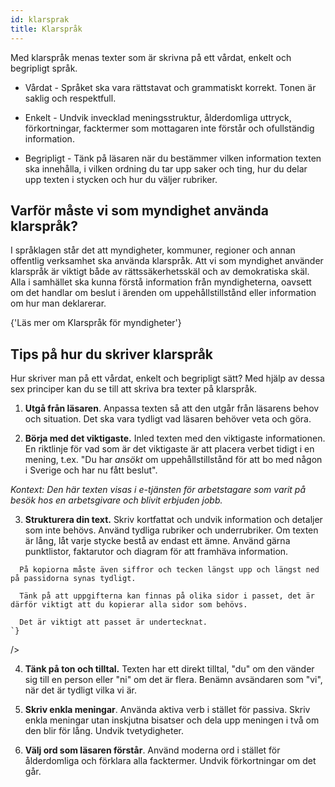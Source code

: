 ```yaml
---
id: klarsprak
title: Klarspråk
---
```



Med klarspråk menas texter som är skrivna på ett vårdat, enkelt och begripligt språk.

- Vårdat - Språket ska vara rättstavat och grammatiskt korrekt. Tonen är saklig och respektfull.

- Enkelt - Undvik invecklad meningsstruktur, ålderdomliga uttryck, förkortningar, facktermer som mottagaren inte förstår och ofullständig information.

- Begripligt - Tänk på läsaren när du bestämmer vilken information texten ska innehålla, i vilken ordning du tar upp saker och ting, hur du delar upp texten i stycken och hur du väljer rubriker.

## Varför måste vi som myndighet använda klarspråk?

I språklagen står det att myndigheter, kommuner, regioner och annan offentlig verksamhet ska använda klarspråk. Att vi som myndighet använder klarspråk är viktigt både av rättssäkerhetsskäl och av demokratiska skäl. Alla i samhället ska kunna förstå information från myndigheterna, oavsett om det handlar om beslut i ärenden om uppehållstillstånd eller information om hur man deklarerar.

<Link
  standalone
  href='https://www.isof.se/utforska/vagledningar/myndigheternas-skrivregler'
>
  {'Läs mer om Klarspråk för myndigheter'}
</Link>

## Tips på hur du skriver klarspråk

Hur skriver man på ett vårdat, enkelt och begripligt sätt? Med hjälp av dessa sex principer kan du se till att skriva bra texter på klarspråk.

1.  **Utgå från läsaren**. Anpassa texten så att den utgår från läsarens behov och situation. Det ska vara tydligt vad läsaren behöver veta och göra.

<div className='card-guidelines'>
  <InfoBanner
    type='success'
    title='Skriv'
    message='Du saknar behörighet. Du har ingen giltig behörighet för att använda applikationen. Vänd dig till din närmsta chef för att få behörighet till applikationen. Mejla eller ring helpdesk om du har behörighet, men ändå inte kommer in.'
  />
  <InfoBanner
    type='warning'
    title='Skriv inte'
    message='Behörighet saknas'
  />
</div>

2.  **Börja med det viktigaste.** Inled texten med den viktigaste informationen. En riktlinje för vad som är det viktigaste är att placera verbet tidigt i en mening, t.ex. "Du har _ansökt_ om uppehållstillstånd för att bo med någon i Sverige och har nu fått beslut".

_Kontext: Den här texten visas i e-tjänsten för arbetstagare som varit på besök hos en arbetsgivare och blivit erbjuden jobb._

<div className='card-guidelines'>
  <InfoBanner
    type='success'
    title='Skriv'
    message='Om du har besökt en arbetsgivare i Sverige och fått en anställning kan du ansöka om arbetstillstånd utan att behöva lämna Sverige. Du får inte börja arbeta i Sverige innan du har fått ett arbetstillstånd. Om du inte uppfyller alla krav för att ansöka inifrån Sverige ska du i stället lämna landet och ansöka om arbetstillstånd från ditt hemland.'
  />
  <InfoBanner
    type='warning'
    title='Skriv inte'
    message='För att få uppehållstillstånd är huvudregeln att tillstånd ska vara beviljat innan inresa till Sverige. Det finns däremot några undantag. Du som har besökt en arbetsgivare i Sverige och fått en anställning kan ansöka om arbetstillstånd utan att behöva lämna Sverige. Du får inte börja arbeta i Sverige innan du har fått ett arbetstillstånd.'
  />
</div>

3. **Strukturera din text.** Skriv kortfattat och undvik information och detaljer som inte behövs. Använd tydliga rubriker och underrubriker. Om texten är lång, låt varje stycke bestå av endast ett ämne. Använd gärna punktlistor, faktarutor och diagram för att framhäva information.

<div className='card-guidelines'>
  <InfoBanner
    type='success'
    title='Skriv'
    message={`
     Viktigt att tänka på när du bifogar kopia av ditt pass.
     Du ska skicka med kopior av de sidor i ditt pass som visar: 
      - personuppgifter 
      - giltighetstid
      - utfärdandeland 
      - din namnteckning, om det finns ett fält för namnteckning
      - om du har tillstånd att bo i andra länder än ditt hemland.
      
      På kopiorna måste även siffror och tecken längst upp och längst ned på passidorna synas tydligt. 
      
      Tänk på att uppgifterna kan finnas på olika sidor i passet, det är därför viktigt att du kopierar alla sidor som behövs.
      
      Det är viktigt att passet är undertecknat.
    `}
/>

  <InfoBanner
    type='warning'
    title='Skriv inte'
    message='Du ska skicka med kopior av de sidor i ditt pass som visar personuppgifter, giltighetstid, utfärdandeland, din namnteckning, samt uppgifter om du har tillstånd att bo i andra länder än ditt hemland. På kopiorna måste även siffror och tecken längst upp och längst ned på passidorna synas tydligt. Tänk på att uppgifterna kan finnas på olika sidor i passet, det är därför viktigt att du kopierar alla sidor som behövs. Det är viktigt att passet är undertecknat.'
  />
</div>

4. **Tänk på ton och tilltal.** Texten har ett direkt tilltal, "du" om den vänder sig till en person eller "ni" om det är flera. Benämn avsändaren som "vi", när det är tydligt vilka vi är.

<div className='card-guidelines'>
  <InfoBanner
    type='success'
    title='Skriv'
    message='Du har skickat in information till oss som visar att du har en fast anställning'
  />
  <InfoBanner
    type='warning'
    title='Skriv inte'
    message='Enligt den information som inkommit till Migrationsverket har du en fast anställning.'
  />
</div>

5. **Skriv enkla meningar**. Använda aktiva verb i stället för passiva. Skriv enkla meningar utan inskjutna bisatser och dela upp meningen i två om den blir för lång. Undvik tvetydigheter.

<div className='card-guidelines'>
  <InfoBanner
    type='success'
    title='Skriv'
    message='Om din situation förändras innan Migrationsverket har fattat beslut kan du komplettera din ansökan per post. Det kan till exempel vara att du har börjat arbeta, att du har avslutat dina studier eller att din familjesituation har förändrats.'
  />
  <InfoBanner
    type='warning'
    title='Skriv inte'
    message='Om din situation förändras, till exempel att du har börjat arbeta, avslutat dina studier eller att din familjesituation har förändrats innan Migrationsverket har fattat beslut, kan du komplettera din ansökan per post.'
  />
</div>

6. **Välj ord som läsaren förstår**. Använd moderna ord i stället för ålderdomliga och förklara alla facktermer. Undvik förkortningar om det går.

<div className='card-guidelines'>
  <InfoBanner
    type='success'
    title='Skriv'
    message='få lämna in/skicka in om, på, till, för ska finnas'
  />
  <InfoBanner
    type='warning'
    title='Skriv inte'
    message='erhålla, beviljas inkomma med avseende, beträffande, gällande,rörande skall föreligga'
  />
</div>
